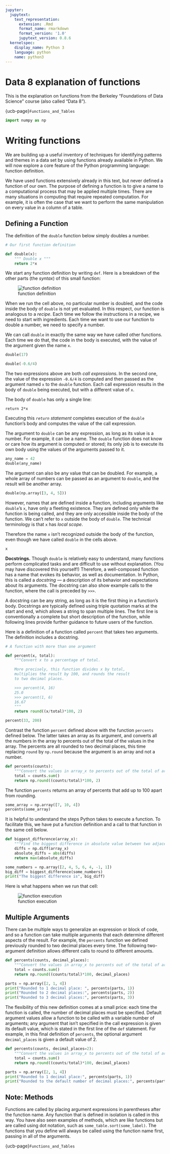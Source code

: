 ```yaml
---
jupyter:
  jupytext:
    text_representation:
      extension: .Rmd
      format_name: rmarkdown
      format_version: '1.0'
      jupytext_version: 0.8.6
  kernelspec:
    display_name: Python 3
    language: python
    name: python3
---
```


# Data 8 explanation of functions

This is the explanation on functions from the Berkeley "Foundations of Data
Science" course (also called "Data 8").

{ucb-page}`Functions_and_Tables`

```python
import numpy as np
```

# Writing functions

We are building up a useful inventory of techniques for identifying patterns
and themes in a data set by using functions already available in Python. We
will now explore a core feature of the Python programming language: function
definition.

We have used functions extensively already in this text, but never defined
a function of our own. The purpose of defining a function is to give a name to
a computational process that may be applied multiple times. There are many
situations in computing that require repeated computation. For example, it is
often the case that we want to perform the same manipulation on every value in
a column of a table.


## Defining a Function

The definition of the `double` function below simply doubles a number.

```python
# Our first function definition

def double(x):
    """ Double x """
    return 2*x
```

We start any function definition by writing `def`.  Here is a breakdown of the
other parts (the *syntax*) of this small function:

![function definition](images/function_definition.jpg)

When we run the cell above, no particular number is doubled, and the code
inside the body of `double` is not yet evaluated.  In this respect, our
function is analogous to a *recipe*.  Each time we follow the instructions in
a recipe, we need to start with ingredients.  Each time we want to use our
function to double a number, we need to specify a number.

We can call `double` in exactly the same way we have called other functions.
Each time we do that, the code in the body is executed, with the value of the
argument given the name `x`.

```python
double(17)
```

```python
double(-0.6/4)
```

The two expressions above are both *call expressions*. In the second one, the
value of the expression `-0.6/4` is computed and then passed as the argument
named `x` to the `double` function. Each call expression results in the body of
`double` being executed, but with a different value of `x`.

The body of `double` has only a single line:

`return 2*x`

Executing this *`return` statement* completes execution of the `double`
function's body and computes the value of the call expression.

The argument to `double` can be any expression, as long as its value is
a number.  For example, it can be a name.  The `double` function does not know
or care how its argument is computed or stored; its only job is to execute its
own body using the values of the arguments passed to it.

```python
any_name = 42
double(any_name)
```

The argument can also be any value that can be doubled. For example, a whole
array of numbers can be passed as an argument to `double`, and the result will
be another array.

```python
double(np.array([3, 4, 5]))
```

However, names that are defined inside a function, including arguments like
`double`'s `x`, have only a fleeting existence.  They are defined only while
the function is being called, and they are only accessible inside the body of
the function. We can't refer to `x` outside the body of `double`. The technical
terminology is that `x` has *local scope*.

Therefore the name `x` isn't recognized outside the body of the function, even
though we have called `double` in the cells above.

```python
x
```

**Docstrings.** Though `double` is relatively easy to understand, many
functions perform complicated tasks and are difficult to use without
explanation. (You may have discovered this yourself!) Therefore,
a well-composed function has a name that evokes its behavior, as well as
documentation.  In Python, this is called a *docstring* — a description of its
behavior and expectations about its arguments. The docstring can also show
example calls to the function, where the call is preceded by `>>>`.

A docstring can be any string, as long as it is the first thing in a function's
body. Docstrings are typically defined using triple quotation marks at the
start and end, which allows a string to span multiple lines. The first line is
conventionally a complete but short description of the function, while
following lines provide further guidance to future users of the function.

Here is a definition of a function called `percent` that takes two arguments.
The definition includes a docstring.

```python
# A function with more than one argument

def percent(x, total):
    """Convert x to a percentage of total.

    More precisely, this function divides x by total,
    multiplies the result by 100, and rounds the result
    to two decimal places.

    >>> percent(4, 16)
    25.0
    >>> percent(1, 6)
    16.67
    """
    return round((x/total)*100, 2)
```

```python
percent(33, 200)
```

Contrast the function `percent` defined above with the function `percents`
defined below. The latter takes an array as its argument, and converts all the
numbers in the array to percents out of the total of the values in the array.
The percents are all rounded to two decimal places, this time replacing `round`
by `np.round` because the argument is an array and not a number.

```python
def percents(counts):
    """Convert the values in array_x to percents out of the total of array_x."""
    total = counts.sum()
    return np.round((counts/total)*100, 2)
```

The function `percents` returns an array of percents that add up to 100 apart
from rounding.

```python
some_array = np.array([7, 10, 4])
percents(some_array)
```

It is helpful to understand the steps Python takes to execute a function.  To
facilitate this, we have put a function definition and a call to that function
in the same cell below.

```python
def biggest_difference(array_x):
    """Find the biggest difference in absolute value between two adjacent elements of array_x."""
    diffs = np.diff(array_x)
    absolute_diffs = abs(diffs)
    return max(absolute_diffs)

some_numbers = np.array([2, 4, 5, 6, 4, -1, 1])
big_diff = biggest_difference(some_numbers)
print("The biggest difference is", big_diff)
```

Here is what happens when we run that cell:

![function execution](images/function_execution.jpg)

## Multiple Arguments

There can be multiple ways to generalize an expression or block of code, and so
a function can take multiple arguments that each determine different aspects of
the result. For example, the `percents` function we defined previously rounded
to two decimal places every time. The following two-argument definition allows
different calls to round to different amounts.

```python
def percents(counts, decimal_places):
    """Convert the values in array_x to percents out of the total of array_x."""
    total = counts.sum()
    return np.round((counts/total)*100, decimal_places)

parts = np.array([2, 1, 4])
print("Rounded to 1 decimal place: ", percents(parts, 1))
print("Rounded to 2 decimal places:", percents(parts, 2))
print("Rounded to 3 decimal places:", percents(parts, 3))
```

The flexibility of this new definition comes at a small price: each time the
function is called, the number of decimal places must be specified. Default
argument values allow a function to be called with a variable number of
arguments; any argument that isn't specified in the call expression is given
its default value, which is stated in the first line of the `def` statement.
For example, in this final definition of `percents`, the optional argument
`decimal_places` is given a default value of 2.

```python
def percents(counts, decimal_places=2):
    """Convert the values in array_x to percents out of the total of array_x."""
    total = counts.sum()
    return np.round((counts/total)*100, decimal_places)

parts = np.array([2, 1, 4])
print("Rounded to 1 decimal place:", percents(parts, 1))
print("Rounded to the default number of decimal places:", percents(parts))
```

## Note: Methods

Functions are called by placing argument expressions in parentheses after the
function name. Any function that is defined in isolation is called in this way.
You have also seen examples of methods, which are like functions but are called
using dot notation, such as `some_table.sort(some_label)`. The functions that
you define will always be called using the function name first, passing in all
of the arguments.

{ucb-page}`Functions_and_Tables`
